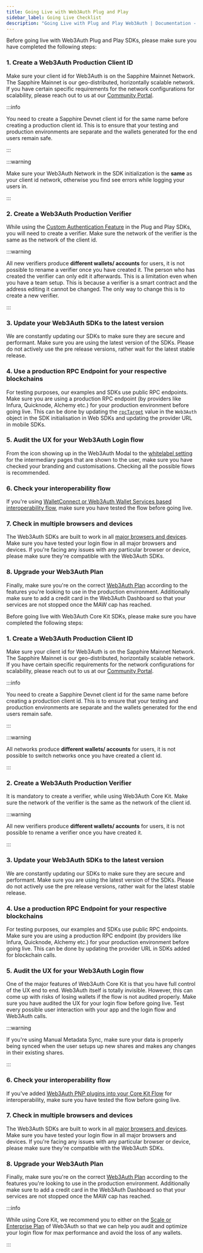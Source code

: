 ```yaml
---
title: Going Live with Web3Auth Plug and Play
sidebar_label: Going Live Checklist
description: "Going Live with Plug and Play Web3Auth | Documentation - Web3Auth"
---
```


Before going live with Web3Auth Plug and Play SDKs, please make sure you have completed the
following steps:

### 1. Create a Web3Auth Production Client ID

Make sure your client id for Web3Auth is on the Sapphire Mainnet Network. The Sapphire Mainnet is
our geo-distributed, horizontally scalable network. If you have certain specific requirements for
the network configurations for scalability, please reach out to us at our
[Community Portal](https://community.web3auth.io).

:::info

You need to create a Sapphire Devnet client id for the same name before creating a production client
id. This is to ensure that your testing and production environments are separate and the wallets
generated for the end users remain safe.

:::

:::warning

Make sure your Web3Auth Network in the SDK initialization is the **same** as your client id network,
otherwise you find see errors while logging your users in.

:::

### 2. Create a Web3Auth Production Verifier

While using the [Custom Authentication Feature](/features/custom-authentication) in the Plug and
Play SDKs, you will need to create a verifier. Make sure the network of the verifier is the same as
the network of the client id.

:::warning

All new verifiers produce **different wallets/ accounts** for users, it is not possible to rename a
verifier once you have created it. The person who has created the verifier can only edit it
afterwards. This is a limitation even when you have a team setup. This is because a verifier is a
smart contract and the address editing it cannot be changed. The only way to change this is to
create a new verifier.

:::

### 3. Update your Web3Auth SDKs to the latest version

We are constantly updating our SDKs to make sure they are secure and performant. Make sure you are
using the latest version of the SDKs. Please do not actively use the pre release versions, rather
wait for the latest stable release.

### 4. Use a production RPC Endpoint for your respective blockchains

For testing purposes, our examples and SDKs use public RPC endpoints. Make sure you are using a
production RPC endpoint (by providers like Infura, Quicknode, Alchemy etc.) for your production
environment before going live. This can be done by updating the
[`rpcTarget`](/sdk/pnp/web/modal/initialize#chainconfig) value in the `Web3Auth` object in the SDK
initialisation in Web SDKs and updating the provider URL in mobile SDKs.

### 5. Audit the UX for your Web3Auth Login flow

From the icon showing up in the Web3Auth Modal to the [whitelabel setting](/features/whitelabel) for
the intermediary pages that are shown to the user, make sure you have checked your branding and
customisations. Checking all the possible flows is recommended.

### 6. Check your interoperability flow

If you're using
[WalletConnect or Web3Auth Wallet Services based interoperability flow](/features/interoperability),
make sure you have tested the flow before going live.

### 7. Check in multiple browsers and devices

The Web3Auth SDKs are built to work in all
[major browsers and devices](/troubleshooting/supported-browsers). Make sure you have tested your
login flow in all major browsers and devices. If you're facing any issues with any particular
browser or device, please make sure they're compatible with the Web3Auth SDKs.

### 8. Upgrade your Web3Auth Plan

Finally, make sure you're on the correct [Web3Auth Plan](https://web3auth.io/pricing.html) according
to the features you're looking to use in the production environment. Additionally make sure to add a
credit card in the Web3Auth Dashboard so that your services are not stopped once the MAW cap has
reached.

Before going live with Web3Auth Core Kit SDKs, please make sure you have completed the following
steps:

### 1. Create a Web3Auth Production Client ID

Make sure your client id for Web3Auth is on the Sapphire Mainnet Network. The Sapphire Mainnet is
our geo-distributed, horizontally scalable network. If you have certain specific requirements for
the network configurations for scalability, please reach out to us at our
[Community Portal](https://community.web3auth.io).

:::info

You need to create a Sapphire Devnet client id for the same name before creating a production client
id. This is to ensure that your testing and production environments are separate and the wallets
generated for the end users remain safe.

:::

:::warning

All networks produce **different wallets/ accounts** for users, it is not possible to switch
networks once you have created a client id.

:::

### 2. Create a Web3Auth Production Verifier

It is mandatory to create a verifier, while using Web3Auth Core Kit. Make sure the network of the
verifier is the same as the network of the client id.

:::warning

All new verifiers produce **different wallets/ accounts** for users, it is not possible to rename a
verifier once you have created it.

:::

### 3. Update your Web3Auth SDKs to the latest version

We are constantly updating our SDKs to make sure they are secure and performant. Make sure you are
using the latest version of the SDKs. Please do not actively use the pre release versions, rather
wait for the latest stable release.

### 4. Use a production RPC Endpoint for your respective blockchains

For testing purposes, our examples and SDKs use public RPC endpoints. Make sure you are using a
production RPC endpoint (by providers like Infura, Quicknode, Alchemy etc.) for your production
environment before going live. This can be done by updating the provider URL in SDKs added for
blockchain calls.

### 5. Audit the UX for your Web3Auth Login flow

One of the major features of Web3Auth Core Kit is that you have full control of the UX end to end.
Web3Auth itself is totally invisible. However, this can come up with risks of losing wallets if the
flow is not audited properly. Make sure you have audited the UX for your login flow before going
live. Test every possible user interaction with your app and the login flow and Web3Auth calls.

:::warning

If you're using Manual Metadata Sync, make sure your data is properly being synced when the user
setups up new shares and makes any changes in their existing shares.

:::

### 6. Check your interoperability flow

If you've added [Web3Auth PNP plugins into your Core Kit Flow](/features/interoperability) for
interoperability, make sure you have tested the flow before going live.

### 7. Check in multiple browsers and devices

The Web3Auth SDKs are built to work in all
[major browsers and devices](/troubleshooting/supported-browsers). Make sure you have tested your
login flow in all major browsers and devices. If you're facing any issues with any particular
browser or device, please make sure they're compatible with the Web3Auth SDKs.

### 8. Upgrade your Web3Auth Plan

Finally, make sure you're on the correct [Web3Auth Plan](https://web3auth.io/pricing.html) according
to the features you're looking to use in the production environment. Additionally make sure to add a
credit card in the Web3Auth Dashboard so that your services are not stopped once the MAW cap has
reached.

:::info

While using Core Kit, we recommend you to either on the
[Scale or Enterprise Plan](https://web3auth.io/pricing.html) of Web3Auth so that we can help you
audit and optimize your login flow for max performance and avoid the loss of any wallets.

:::
